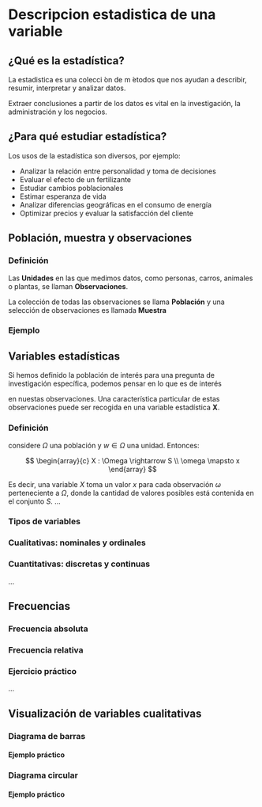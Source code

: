 # Descripcion estadistica de una variable 

## ¿Qué es la estadística?

La estadistica es una colecci  ́on de m  ́etodos que nos ayudan a describir, resumir, interpretar y analizar datos. 

Extraer conclusiones a partir de los datos es vital en la investigación, la administración y los negocios.

## ¿Para qué estudiar estadística?

Los usos de la estadística son diversos, por ejemplo:

-  Analizar la relación entre personalidad y toma de decisiones
-  Evaluar el efecto de un fertilizante
-  Estudiar cambios poblacionales
-  Estimar esperanza de vida
-  Analizar diferencias geográficas en el consumo de energía
-  Optimizar precios y evaluar la satisfacción del cliente

## Población, muestra y observaciones

### Definición

Las **Unidades** en las que medimos datos, como personas, carros, animales o plantas, se llaman **Observaciones**.

La colección de todas las observaciones se llama **Población** y una selección de observaciones es llamada **Muestra**

### Ejemplo


## Variables estadísticas

Si hemos definido la población de interés para una pregunta de investigación específica, podemos pensar en lo que es de interés

en nuestas observaciones. Una característica particular de estas observaciones puede ser recogida en una variable estadística **X**.

### Definición

considere $\Omega$ una población y $w \in \Omega$ una unidad. Entonces:

$$
\begin{array}{c}
X : \Omega \rightarrow S \\
\omega \mapsto x
\end{array}
$$

Es decir, una variable $X$ toma un valor $x$ para cada observación $\omega$ perteneciente a $\Omega$, donde la cantidad de valores posibles está contenida en el conjunto $S$.
...

### Tipos de variables

### Cualitativas: nominales y ordinales  
### Cuantitativas: discretas y continuas

...

## Frecuencias

### Frecuencia absoluta  
### Frecuencia relativa  
### Ejercicio práctico

...

## Visualización de variables cualitativas

### Diagrama de barras  
#### Ejemplo práctico  
### Diagrama circular  
#### Ejemplo práctico


